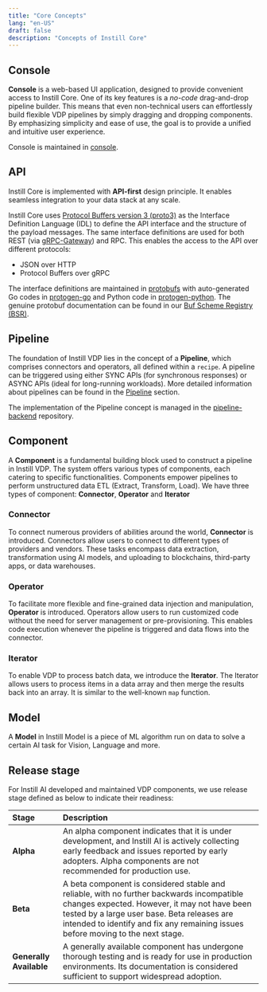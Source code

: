 ```yaml
---
title: "Core Concepts"
lang: "en-US"
draft: false
description: "Concepts of Instill Core"
---
```


## Console

**Console** is a web-based UI application, designed to provide convenient access to Instill Core.
One of its key features is a _no-code_ drag-and-drop pipeline builder.
This means that even non-technical users can effortlessly build flexible VDP pipelines by simply dragging and dropping components.
By emphasizing simplicity and ease of use, the goal is to provide a unified and intuitive user experience.

Console is maintained in [console](https://github.com/instill-ai/console).

## API

Instill Core is implemented with **API-first** design principle. It enables seamless integration to your data stack at any scale.

Instill Core uses [Protocol Buffers version 3 (proto3)](https://developers.google.com/protocol-buffers) as the Interface Definition Language (IDL) to define the API interface and the structure of the payload messages.
The same interface definitions are used for both REST (via [gRPC-Gateway](https://github.com/grpc-ecosystem/grpc-gateway)) and RPC. This enables the access to the API over different protocols:

- JSON over HTTP
- Protocol Buffers over gRPC

The interface definitions are maintained in [protobufs](https://github.com/instill-ai/protobufs) with auto-generated Go codes in [protogen-go](https://github.com/instill-ai/protogen-go) and Python code in [protogen-python](https://github.com/instill-ai/protogen-python).
The genuine protobuf documentation can be found in our [Buf Scheme Registry (BSR)](https://buf.build/instill-ai/protobufs).

## Pipeline

The foundation of Instill VDP lies in the concept of a **Pipeline**, which comprises connectors and operators, all defined within a `recipe`.
A pipeline can be triggered using either SYNC APIs (for synchronous responses) or ASYNC APIs (ideal for long-running workloads).
More detailed information about pipelines can be found in the [Pipeline](pipeline) section.

The implementation of the Pipeline concept is managed in the [pipeline-backend](https://github.com/instill-ai/pipeline-backend) repository.

## Component

A **Component** is a fundamental building block used to construct a pipeline in Instill VDP.
The system offers various types of components, each catering to specific functionalities.
Components empower pipelines to perform unstructured data ETL (Extract, Transform, Load). We have three types of component: **Connector**, **Operator** and **Iterator**

### Connector

To connect numerous providers of abilities around the world, **Connector** is introduced.
Connectors allow users to connect to different types of providers and vendors.
These tasks encompass data extraction, transformation using AI models, and uploading to blockchains, third-party apps, or data warehouses.

### Operator

To facilitate more flexible and fine-grained data injection and manipulation, **Operator** is introduced.
Operators allow users to run customized code without the need for server management or pre-provisioning.
This enables code execution whenever the pipeline is triggered and data flows into the connector.

### Iterator

To enable VDP to process batch data, we introduce the **Iterator**.
The Iterator allows users to process items in a data array and then merge the results back into an array. It is similar to the well-known `map` function.


## Model

A **Model** in Instill Model is a piece of ML algorithm run on data to solve a certain AI task for Vision, Language and more.

## Release stage

For Instill AI developed and maintained VDP components, we use release stage defined as below to indicate their readiness:

| Stage                   | Description                                                                                                                                                                                                                                                                  |
| :---------------------- | :--------------------------------------------------------------------------------------------------------------------------------------------------------------------------------------------------------------------------------------------------------------------------- |
| **Alpha**               | An alpha component indicates that it is under development, and Instill AI is actively collecting early feedback and issues reported by early adopters. Alpha components are not recommended for production use.                                                              |
| **Beta**                | A beta component is considered stable and reliable, with no further backwards incompatible changes expected. However, it may not have been tested by a large user base. Beta releases are intended to identify and fix any remaining issues before moving to the next stage. |
| **Generally Available** | A generally available component has undergone thorough testing and is ready for use in production environments. Its documentation is considered sufficient to support widespread adoption.                                                                                   |
